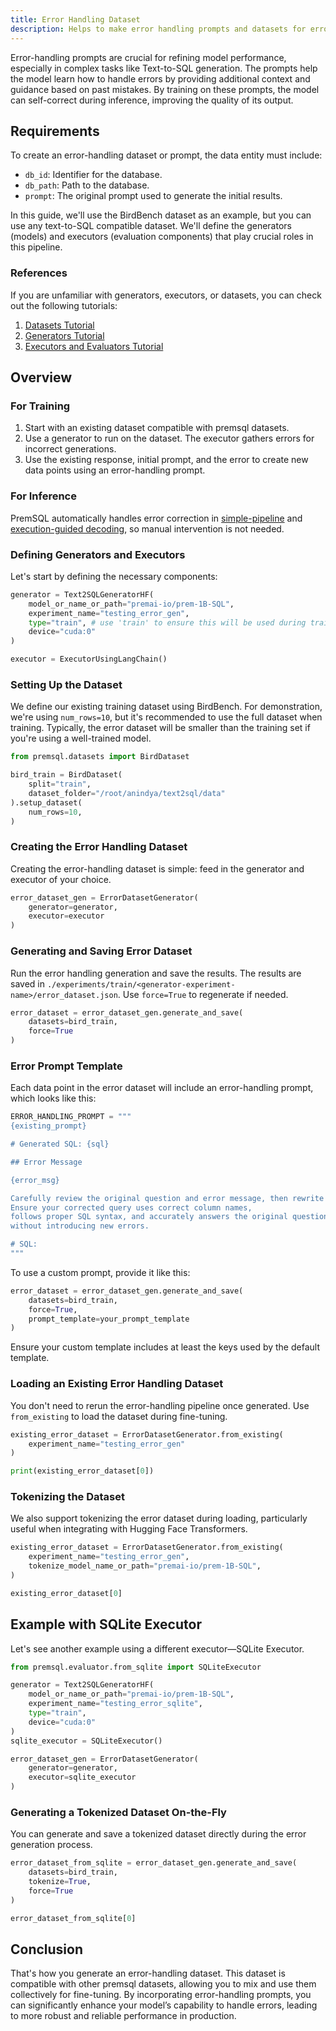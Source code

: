 ```yaml
---
title: Error Handling Dataset
description: Helps to make error handling prompts and datasets for error free inference and fine-tuning datasets for enforcing self correction property. 
---
```


Error-handling prompts are crucial for refining model performance, especially in complex tasks like Text-to-SQL generation. The prompts help the model learn how to handle errors by providing additional context and guidance based on past mistakes. By training on these prompts, the model can self-correct during inference, improving the quality of its output.

## Requirements

To create an error-handling dataset or prompt, the data entity must include:

- `db_id`: Identifier for the database.
- `db_path`: Path to the database.
- `prompt`: The original prompt used to generate the initial results.

In this guide, we'll use the BirdBench dataset as an example, but you can use any text-to-SQL compatible dataset. We'll define the generators (models) and executors (evaluation components) that play crucial roles in this pipeline.

### References

If you are unfamiliar with generators, executors, or datasets, you can check out the following tutorials:

1. [Datasets Tutorial](/examples/datasets.ipynb)
2. [Generators Tutorial](/examples/generators.ipynb)
3. [Executors and Evaluators Tutorial](/examples/evaluation.ipynb)

## Overview

### For Training

1. Start with an existing dataset compatible with premsql datasets.
2. Use a generator to run on the dataset. The executor gathers errors for incorrect generations.
3. Use the existing response, initial prompt, and the error to create new data points using an error-handling prompt.

### For Inference

PremSQL automatically handles error correction in [simple-pipeline](/premsql/pipelines/simple.py) and [execution-guided decoding](/examples/generators.ipynb), so manual intervention is not needed.

### Defining Generators and Executors

Let's start by defining the necessary components:

```python
generator = Text2SQLGeneratorHF(
    model_or_name_or_path="premai-io/prem-1B-SQL",
    experiment_name="testing_error_gen",
    type="train", # use 'train' to ensure this will be used during training
    device="cuda:0"
)

executor = ExecutorUsingLangChain()
```

### Setting Up the Dataset

We define our existing training dataset using BirdBench. For demonstration, we're using `num_rows=10`, but it's recommended to use the full dataset when training. Typically, the error dataset will be smaller than the training set if you're using a well-trained model.

```python
from premsql.datasets import BirdDataset

bird_train = BirdDataset(
    split="train",
    dataset_folder="/root/anindya/text2sql/data"
).setup_dataset(
    num_rows=10,
)
```

### Creating the Error Handling Dataset

Creating the error-handling dataset is simple: feed in the generator and executor of your choice.

```python
error_dataset_gen = ErrorDatasetGenerator(
    generator=generator,
    executor=executor
)
```

### Generating and Saving Error Dataset

Run the error handling generation and save the results. The results are saved in `./experiments/train/<generator-experiment-name>/error_dataset.json`. Use `force=True` to regenerate if needed.

```python
error_dataset = error_dataset_gen.generate_and_save(
    datasets=bird_train,
    force=True
)
```

### Error Prompt Template

Each data point in the error dataset will include an error-handling prompt, which looks like this:

```python
ERROR_HANDLING_PROMPT = """
{existing_prompt}

# Generated SQL: {sql}

## Error Message

{error_msg}

Carefully review the original question and error message, then rewrite the SQL query to address the identified issues. 
Ensure your corrected query uses correct column names, 
follows proper SQL syntax, and accurately answers the original question 
without introducing new errors.

# SQL: 
"""
```

To use a custom prompt, provide it like this:

```python
error_dataset = error_dataset_gen.generate_and_save(
    datasets=bird_train,
    force=True,
    prompt_template=your_prompt_template
)
```

Ensure your custom template includes at least the keys used by the default template.

### Loading an Existing Error Handling Dataset

You don't need to rerun the error-handling pipeline once generated. Use `from_existing` to load the dataset during fine-tuning.

```python
existing_error_dataset = ErrorDatasetGenerator.from_existing(
    experiment_name="testing_error_gen"
)

print(existing_error_dataset[0])
```

### Tokenizing the Dataset

We also support tokenizing the error dataset during loading, particularly useful when integrating with Hugging Face Transformers.

```python
existing_error_dataset = ErrorDatasetGenerator.from_existing(
    experiment_name="testing_error_gen",
    tokenize_model_name_or_path="premai-io/prem-1B-SQL",
)

existing_error_dataset[0]
```

## Example with SQLite Executor

Let's see another example using a different executor—SQLite Executor.

```python
from premsql.evaluator.from_sqlite import SQLiteExecutor

generator = Text2SQLGeneratorHF(
    model_or_name_or_path="premai-io/prem-1B-SQL",
    experiment_name="testing_error_sqlite",
    type="train",
    device="cuda:0"
)
sqlite_executor = SQLiteExecutor()

error_dataset_gen = ErrorDatasetGenerator(
    generator=generator,
    executor=sqlite_executor
)
```

### Generating a Tokenized Dataset On-the-Fly

You can generate and save a tokenized dataset directly during the error generation process.

```python
error_dataset_from_sqlite = error_dataset_gen.generate_and_save(
    datasets=bird_train,
    tokenize=True,
    force=True
)

error_dataset_from_sqlite[0]
```

## Conclusion

That's how you generate an error-handling dataset. This dataset is compatible with other premsql datasets, allowing you to mix and use them collectively for fine-tuning. By incorporating error-handling prompts, you can significantly enhance your model’s capability to handle errors, leading to more robust and reliable performance in production.